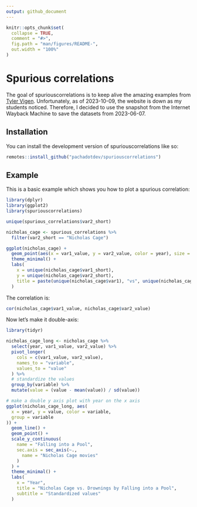 ```yaml
---
output: github_document
---
```


<!-- README.md is generated from README.Rmd. Please edit that file -->

```r
knitr::opts_chunk$set(
  collapse = TRUE,
  comment = "#>",
  fig.path = "man/figures/README-",
  out.width = "100%"
)
```

# Spurious correlations

<!-- badges: start -->
<!-- badges: end -->

The goal of spuriouscorrelations is to keep alive the amazing examples from
[Tyler Vigen](https://web.archive.org/web/20230607181247/https://tylervigen.com/spurious-correlations).
Unfortunately, as of 2023-10-09, the website is down as my students noticed.
Therefore, I decided to use the snapshot from the Internet Wayback Machine to
save the datasets from 2023-06-07.

## Installation

You can install the development version of spuriouscorrelations like so:

``` r
remotes::install_github("pachadotdev/spuriouscorrelations")
```

## Example

This is a basic example which shows you how to plot a spurious correlation:

```r
library(dplyr)
library(ggplot2)
library(spuriouscorrelations)

unique(spurious_correlations$var2_short)

nicholas_cage <- spurious_correlations %>%
  filter(var2_short == "Nicholas Cage")

ggplot(nicholas_cage) +
  geom_point(aes(x = var1_value, y = var2_value, color = year), size = 4) +
  theme_minimal() +
  labs(
    x = unique(nicholas_cage$var1_short),
    y = unique(nicholas_cage$var2_short),
    title = paste(unique(nicholas_cage$var1), "vs", unique(nicholas_cage$var2))
  )
```

The correlation is:
```r
cor(nicholas_cage$var1_value, nicholas_cage$var2_value)
```

Now let's make it double-axis:
  
```r
library(tidyr)

nicholas_cage_long <- nicholas_cage %>%
  select(year, var1_value, var2_value) %>%
  pivot_longer(
    cols = c(var1_value, var2_value),
    names_to = "variable",
    values_to = "value"
  ) %>%
  # standardize the values
  group_by(variable) %>%
  mutate(value = (value - mean(value)) / sd(value))

# make a double y axis plot with year on the x axis
ggplot(nicholas_cage_long, aes(
  x = year, y = value, color = variable,
  group = variable
)) +
  geom_line() +
  geom_point() +
  scale_y_continuous(
    name = "Falling into a Pool",
    sec.axis = sec_axis(~.,
      name = "Nicholas Cage movies"
    )
  ) +
  theme_minimal() +
  labs(
    x = "Year",
    title = "Nicholas Cage vs. Drownings by Falling into a Pool",
    subtitle = "Standardized values"
  )
```

